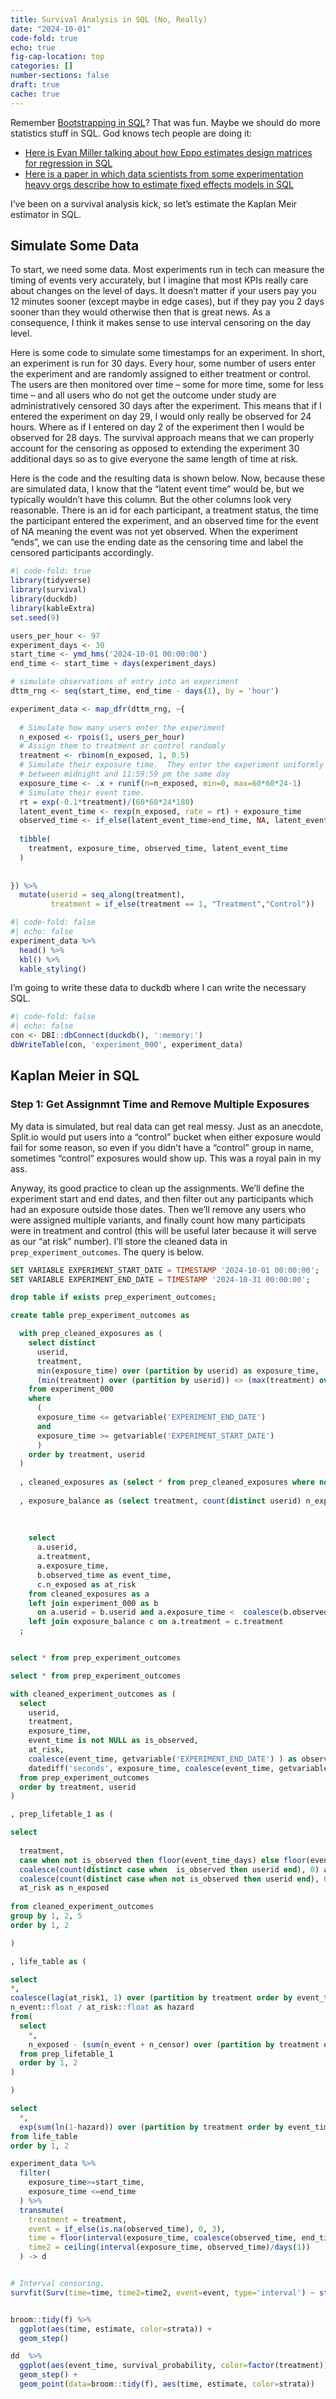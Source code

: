 ```yaml
---
title: Survival Analysis in SQL (No, Really)
date: "2024-10-01"
code-fold: true
echo: true
fig-cap-location: top
categories: []
number-sections: false
draft: true
cache: true
---
```


Remember [Bootstrapping in SQL](https://dpananos.github.io/posts/2022-11-16-bootstrapping-in-sql/)?  That was fun.  Maybe we should do more statistics stuff in SQL.  God knows tech people are doing it:

* [Here is Evan Miller talking about how Eppo estimates design matrices for regression in SQL](https://www.youtube.com/watch?v=iyH8GPXzBpk)
* [Here is a paper in which data scientists from some experimentation heavy orgs describe how to estimate fixed effects models in SQL](https://arxiv.org/abs/2410.09952)

I've been on a survival analysis kick, so let's estimate the Kaplan Meir estimator in SQL.  


## Simulate Some Data

To start, we need some data.  Most experiments run in tech can measure the timing of events very accurately, but I imagine that most KPIs really care about changes on the level of days.  It doesn't matter if your users pay you 12 minutes sooner (except maybe in edge cases), but if they pay you 2 days sooner than they would otherwise then that is great news. As a consequence, I think it makes sense to use interval censoring on the day level.  

Here is some code to simulate some timestamps for an experiment.  In short, an experiment is run for 30 days.  Every hour, some number of users enter the experiment and are randomly assigned to either treatment or control.  The users are then monitored over time -- some for more time, some for less time -- and all users who do not get the outcome under study are administratively censored 30 days after the experiment.  This means that if I entered the experiment on day 29, I would only really be observed for 24 hours.  Where as if I entered on day 2 of the experiment then I would be observed for 28 days.  The survival approach means that we can properly account for the censoring as opposed to extending the experiment 30 additional days so as to give everyone the same length of time at risk.

Here is the code and the resulting data is shown below. Now, because these are simulated data, I know that the "latent event time" would be, but we typically wouldn't have this column.  But the other columns look very reasonable.  There is an id for each participant, a treatment status, the time the participant entered the experiment, and an observed time for the event of NA meaning the event was not yet observed.  When the experiment "ends", we can use the ending date as the censoring time and label the censored participants accordingly.

```r
#| code-fold: true
library(tidyverse)
library(survival)
library(duckdb)
library(kableExtra)
set.seed(9)

users_per_hour <- 97
experiment_days <- 30
start_time <- ymd_hms('2024-10-01 00:00:00')
end_time <- start_time + days(experiment_days)

# simulate observations of entry into an experiment
dttm_rng <- seq(start_time, end_time - days(1), by = 'hour')

experiment_data <- map_dfr(dttm_rng, ~{
  
  # Simulate how many users enter the experiment
  n_exposed <- rpois(1, users_per_hour)
  # Assign them to treatment or control randomly
  treatment <- rbinom(n_exposed, 1, 0.5)
  # Simulate their exposure time.  They enter the experiment uniformly
  # between midnight and 11:59:59 pm the same day
  exposure_time <- .x + runif(n=n_exposed, min=0, max=60*60*24-1)
  # Simulate their event time.
  rt = exp(-0.1*treatment)/(60*60*24*180)
  latent_event_time <- rexp(n_exposed, rate = rt) + exposure_time
  observed_time <- if_else(latent_event_time>end_time, NA, latent_event_time)
  
  tibble(
    treatment, exposure_time, observed_time, latent_event_time
  )
  
  
}) %>% 
  mutate(userid = seq_along(treatment),
         treatment = if_else(treatment == 1, "Treatment","Control"))

```

```r
#| code-fold: false
#| echo: false
experiment_data %>% 
  head() %>% 
  kbl() %>% 
  kable_styling()
```


I'm going to write these data to duckdb where I can write the necessary SQL.

```r
#| code-fold: false
#| echo: false
con <- DBI::dbConnect(duckdb(), ':memory:')
dbWriteTable(con, 'experiment_000', experiment_data)

```


## Kaplan Meier in SQL

### Step 1: Get Assignmnt Time and Remove Multiple Exposures

My data is simulated, but real data can get real messy.  Just as an anecdote, Split.io would put users into a "control" bucket when either exposure would fail for some reason, so even if you didn't have a "control" group in name, sometimes "control" exposures would show up.  This was a royal pain in my ass.

Anyway, its good practice to clean up the assignments.  We'll define the experiment start and end dates, and then filter out any participants which had an exposure outside those dates.  Then we'll remove any users who were assigned multiple variants, and finally count how many participats were in treatment and control (this will be useful later because it will serve as our "at risk" number).  I'll store the cleaned data in `prep_experiment_outcomes`.  The query is below.

```sql

SET VARIABLE EXPERIMENT_START_DATE = TIMESTAMP '2024-10-01 00:00:00';
SET VARIABLE EXPERIMENT_END_DATE = TIMESTAMP '2024-10-31 00:00:00';

drop table if exists prep_experiment_outcomes;

create table prep_experiment_outcomes as

  with prep_cleaned_exposures as (
    select distinct
      userid, 
      treatment,
      min(exposure_time) over (partition by userid) as exposure_time,
      (min(treatment) over (partition by userid)) <> (max(treatment) over (partition by userid)) as multiple_exposures
    from experiment_000
    where 
      (
      exposure_time <= getvariable('EXPERIMENT_END_DATE')
      and
      exposure_time >= getvariable('EXPERIMENT_START_DATE')
      )
    order by treatment, userid
  )
  
  , cleaned_exposures as (select * from prep_cleaned_exposures where not multiple_exposures  )
  
  , exposure_balance as (select treatment, count(distinct userid) n_exposed from cleaned_exposures group by 1)
  
  
  
    select 
      a.userid, 
      a.treatment, 
      a.exposure_time, 
      b.observed_time as event_time, 
      c.n_exposed as at_risk
    from cleaned_exposures as a
    left join experiment_000 as b 
      on a.userid = b.userid and a.exposure_time <  coalesce(b.observed_time, getvariable('EXPERIMENT_END_DATE'))
    left join exposure_balance c on a.treatment = c.treatment
  ;


select * from prep_experiment_outcomes

```

```sql

select * from prep_experiment_outcomes


```


```sql

with cleaned_experiment_outcomes as (
  select
    userid, 
    treatment, 
    exposure_time, 
    event_time is not NULL as is_observed, 
    at_risk,
    coalesce(event_time, getvariable('EXPERIMENT_END_DATE') ) as observed_time,
    datediff('seconds', exposure_time, coalesce(event_time, getvariable('EXPERIMENT_END_DATE') )) * 1.0 / (86400) as event_time_days,
  from prep_experiment_outcomes
  order by treatment, userid
)

, prep_lifetable_1 as (

select
  
  treatment, 
  case when not is_observed then floor(event_time_days) else floor(event_time_days) + 0.5 end as event_time,
  coalesce(count(distinct case when  is_observed then userid end), 0) as n_event,
  coalesce(count(distinct case when not is_observed then userid end), 0) as n_censor,
  at_risk as n_exposed
  
from cleaned_experiment_outcomes
group by 1, 2, 5
order by 1, 2

)

, life_table as (

select 
*, 
coalesce(lag(at_risk1, 1) over (partition by treatment order by event_time), n_exposed) as at_risk,
n_event::float / at_risk::float as hazard
from(
  select 
    *, 
    n_exposed - (sum(n_event + n_censor) over (partition by treatment order by event_time rows between unbounded preceding and current row)) as at_risk1
  from prep_lifetable_1
  order by 1, 2
)

)

select 
  *, 
  exp(sum(ln(1-hazard)) over (partition by treatment order by event_time rows between unbounded preceding and current row)) as survival_probability
from life_table
order by 1, 2

```


```r
experiment_data %>% 
  filter(
    exposure_time>=start_time, 
    exposure_time <=end_time
  ) %>% 
  transmute(
    treatment = treatment, 
    event = if_else(is.na(observed_time), 0, 3),
    time = floor(interval(exposure_time, coalesce(observed_time, end_time))/days(1)),
    time2 = ceiling(interval(exposure_time, observed_time)/days(1))
  ) -> d


# Interval censoring.
survfit(Surv(time=time, time2=time2, event=event, type='interval') ~ strata(treatment), data=d) -> f


broom::tidy(f) %>% 
  ggplot(aes(time, estimate, color=strata)) + 
  geom_step() 
```
```r

dd  %>% 
  ggplot(aes(event_time, survival_probability, color=factor(treatment))) + 
  geom_step() + 
  geom_point(data=broom::tidy(f), aes(time, estimate, color=strata))
```
